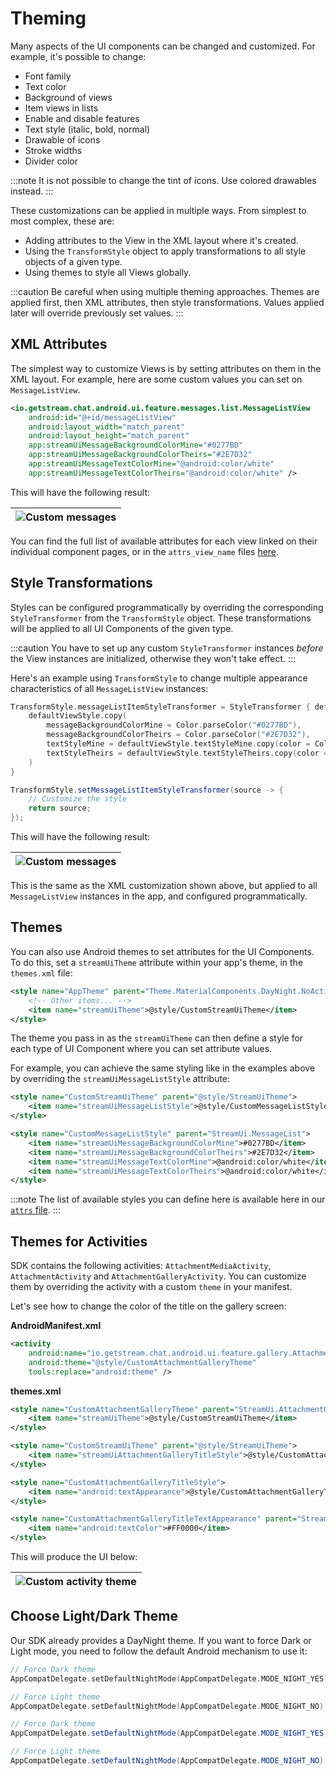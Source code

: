 
# Theming

Many aspects of the UI components can be changed and customized. For example, it's possible to change:

- Font family
- Text color
- Background of views
- Item views in lists
- Enable and disable features
- Text style (italic, bold, normal)
- Drawable of icons
- Stroke widths
- Divider color

:::note
It is not possible to change the tint of icons. Use colored drawables instead.
:::

These customizations can be applied in multiple ways. From simplest to most complex, these are:

- Adding attributes to the View in the XML layout where it's created.
- Using the `TransformStyle` object to apply transformations to all style objects of a given type.
- Using themes to style all Views globally.

:::caution
Be careful when using multiple theming approaches. Themes are applied first, then XML attributes, then style transformations. Values applied later will override previously set values.
:::

## XML Attributes

The simplest way to customize Views is by setting attributes on them in the XML layout. For example, here are some custom values you can set on `MessageListView`.

```xml
<io.getstream.chat.android.ui.feature.messages.list.MessageListView
    android:id="@+id/messageListView"
    android:layout_width="match_parent"
    android:layout_height="match_parent"
    app:streamUiMessageBackgroundColorMine="#0277BD"
    app:streamUiMessageBackgroundColorTheirs="#2E7D32"
    app:streamUiMessageTextColorMine="@android:color/white"
    app:streamUiMessageTextColorTheirs="@android:color/white" />
```

This will have the following result:

|![Custom messages](../../assets/custom_messages.png)|
| --- |

You can find the full list of available attributes for each view linked on their individual component pages, or in the `attrs_view_name` files [here](https://github.com/GetStream/stream-chat-android/tree/main/stream-chat-android-ui-components/src/main/res/values).

## Style Transformations

Styles can be configured programmatically by overriding the corresponding `StyleTransformer` from the `TransformStyle` object. These transformations will be applied to all UI Components of the given type.

:::caution
You have to set up any custom `StyleTransformer` instances *before* the View instances are initialized, otherwise they won't take effect.
:::

Here's an example using `TransformStyle` to change multiple appearance characteristics of all `MessageListView` instances:

<Tabs>
<TabItem value="kotlin" label="Kotlin">

```kotlin
TransformStyle.messageListItemStyleTransformer = StyleTransformer { defaultViewStyle ->
    defaultViewStyle.copy(
        messageBackgroundColorMine = Color.parseColor("#0277BD"),
        messageBackgroundColorTheirs = Color.parseColor("#2E7D32"),
        textStyleMine = defaultViewStyle.textStyleMine.copy(color = Color.WHITE),
        textStyleTheirs = defaultViewStyle.textStyleTheirs.copy(color = Color.WHITE),
    )
}
```
</TabItem>

<TabItem value="java" label="Java">

```java
TransformStyle.setMessageListItemStyleTransformer(source -> {
    // Customize the style
    return source;
});
```
</TabItem>
</Tabs>

This will have the following result:

|![Custom messages](../../assets/custom_messages.png)|
|---|

This is the same as the XML customization shown above, but applied to all `MessageListView` instances in the app, and configured programmatically.

## Themes

You can also use Android themes to set attributes for the UI Components. To do this, set a `streamUiTheme` attribute within your app's theme, in the `themes.xml` file:

```xml
<style name="AppTheme" parent="Theme.MaterialComponents.DayNight.NoActionBar">
    <!-- Other items... -->
    <item name="streamUiTheme">@style/CustomStreamUiTheme</item>
</style>
```
The theme you pass in as the `streamUiTheme` can then define a style for each type of UI Component where you can set attribute values.

For example, you can achieve the same styling like in the examples above by overriding the `streamUiMessageListStyle` attribute:

```xml
<style name="CustomStreamUiTheme" parent="@style/StreamUiTheme">
    <item name="streamUiMessageListStyle">@style/CustomMessageListStyle</item>
</style>

<style name="CustomMessageListStyle" parent="StreamUi.MessageList">
    <item name="streamUiMessageBackgroundColorMine">#0277BD</item>
    <item name="streamUiMessageBackgroundColorTheirs">#2E7D32</item>
    <item name="streamUiMessageTextColorMine">@android:color/white</item>
    <item name="streamUiMessageTextColorTheirs">@android:color/white</item>
</style>
```

:::note
The list of available styles you can define here is available here in our [`attrs` file](https://github.com/GetStream/stream-chat-android/blob/main/stream-chat-android-ui-components/src/main/res/values/attrs.xml).
:::

## Themes for Activities

SDK contains the following activities: `AttachmentMediaActivity`, `AttachmentActivity` and `AttachmentGalleryActivity`. You can customize them by overriding the activity with a custom `theme` in your manifest.

Let's see how to change the color of the title on the gallery screen:

**AndroidManifest.xml**

```xml
<activity
    android:name="io.getstream.chat.android.ui.feature.gallery.AttachmentGalleryActivity"
    android:theme="@style/CustomAttachmentGalleryTheme"
    tools:replace="android:theme" />
```

**themes.xml**

```xml
<style name="CustomAttachmentGalleryTheme" parent="StreamUi.AttachmentGallery">
    <item name="streamUiTheme">@style/CustomStreamUiTheme</item>
</style>

<style name="CustomStreamUiTheme" parent="@style/StreamUiTheme">
    <item name="streamUiAttachmentGalleryTitleStyle">@style/CustomAttachmentGalleryTitleStyle</item>
</style>

<style name="CustomAttachmentGalleryTitleStyle">
    <item name="android:textAppearance">@style/CustomAttachmentGalleryTitleTextAppearance</item>
</style>

<style name="CustomAttachmentGalleryTitleTextAppearance" parent="StreamUiTextAppearance.HeadlineBold">
    <item name="android:textColor">#FF0000</item>
</style>
```

This will produce the UI below:

| ![Custom activity theme](../../assets/custom_activity_theme.png)  |
|-------------------------------------------------------------------|

## Choose Light/Dark Theme

Our SDK already provides a DayNight theme. If you want to force Dark or Light mode, you need to follow the default Android mechanism to use it:

<Tabs>
<TabItem value="kotlin" label="Kotlin">

```kotlin
// Force Dark theme
AppCompatDelegate.setDefaultNightMode(AppCompatDelegate.MODE_NIGHT_YES)

// Force Light theme
AppCompatDelegate.setDefaultNightMode(AppCompatDelegate.MODE_NIGHT_NO)
```
</TabItem>

<TabItem value="java" label="Java">

```java
// Force Dark theme
AppCompatDelegate.setDefaultNightMode(AppCompatDelegate.MODE_NIGHT_YES);

// Force Light theme
AppCompatDelegate.setDefaultNightMode(AppCompatDelegate.MODE_NIGHT_NO);
```
</TabItem>
</Tabs>
